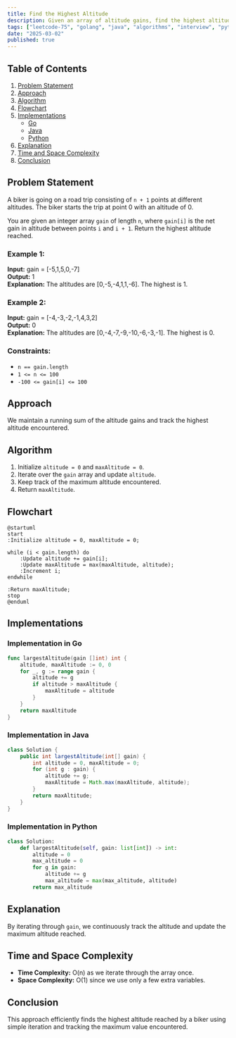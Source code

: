 ```yaml
---
title: Find the Highest Altitude
description: Given an array of altitude gains, find the highest altitude a biker reaches during a trip. Includes Go and Java implementations.
tags: ["leetcode-75", "golang", "java", "algorithms", "interview", "python", "leetcode"]
date: "2025-03-02"
published: true
---
```


## Table of Contents

1. [Problem Statement](#problem-statement)
2. [Approach](#approach)
3. [Algorithm](#algorithm)
4. [Flowchart](#flowchart)
5. [Implementations](#implementations)
   - [Go](#implementation-in-go)
   - [Java](#implementation-in-java)
   - [Python](#implementation-in-python)
6. [Explanation](#explanation)
7. [Time and Space Complexity](#time-and-space-complexity)
8. [Conclusion](#conclusion)

## Problem Statement


A biker is going on a road trip consisting of `n + 1` points at different altitudes. The biker starts the trip at point 0 with an altitude of 0.

You are given an integer array `gain` of length `n`, where `gain[i]` is the net gain in altitude between points `i` and `i + 1`. Return the highest altitude reached.

### Example 1:

**Input:** gain = [-5,1,5,0,-7]  
**Output:** 1  
**Explanation:** The altitudes are [0,-5,-4,1,1,-6]. The highest is 1.

### Example 2:

**Input:** gain = [-4,-3,-2,-1,4,3,2]  
**Output:** 0  
**Explanation:** The altitudes are [0,-4,-7,-9,-10,-6,-3,-1]. The highest is 0.

### Constraints:

- `n == gain.length`
- `1 <= n <= 100`
- `-100 <= gain[i] <= 100`

## Approach

We maintain a running sum of the altitude gains and track the highest altitude encountered.

## Algorithm

1. Initialize `altitude = 0` and `maxAltitude = 0`.
2. Iterate over the `gain` array and update `altitude`.
3. Keep track of the maximum altitude encountered.
4. Return `maxAltitude`.

## Flowchart

```plantuml
@startuml
start
:Initialize altitude = 0, maxAltitude = 0;

while (i < gain.length) do
    :Update altitude += gain[i];
    :Update maxAltitude = max(maxAltitude, altitude);
    :Increment i;
endwhile

:Return maxAltitude;
stop
@enduml
```

## Implementations

### Implementation in Go

```go
func largestAltitude(gain []int) int {
    altitude, maxAltitude := 0, 0
    for _, g := range gain {
        altitude += g
        if altitude > maxAltitude {
            maxAltitude = altitude
        }
    }
    return maxAltitude
}
```

### Implementation in Java

```java
class Solution {
    public int largestAltitude(int[] gain) {
        int altitude = 0, maxAltitude = 0;
        for (int g : gain) {
            altitude += g;
            maxAltitude = Math.max(maxAltitude, altitude);
        }
        return maxAltitude;
    }
}
```

### Implementation in Python
```python
class Solution:
    def largestAltitude(self, gain: list[int]) -> int:
        altitude = 0
        max_altitude = 0
        for g in gain:
            altitude += g
            max_altitude = max(max_altitude, altitude)
        return max_altitude

```


## Explanation

By iterating through `gain`, we continuously track the altitude and update the maximum altitude reached.

## Time and Space Complexity

- **Time Complexity:** O(n) as we iterate through the array once.
- **Space Complexity:** O(1) since we use only a few extra variables.

## Conclusion

This approach efficiently finds the highest altitude reached by a biker using simple iteration and tracking the maximum value encountered.

